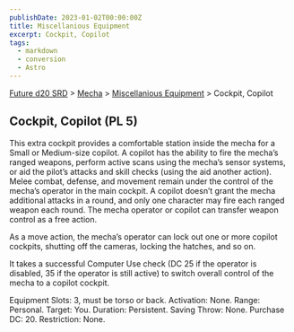 ```yaml
---
publishDate: 2023-01-02T00:00:00Z
title: Miscellanious Equipment
excerpt: Cockpit, Copilot
tags:
  - markdown
  - conversion
  - Astro
---
```






[Future d20 SRD](/#futureD20) > [Mecha](future-d20-srd-mecha-index) > [Miscellanious Equipment](future-d20-srd-mecha-miscellanious-equipment-index) > Cockpit, Copilot




## Cockpit, Copilot (PL 5)


This extra cockpit provides a comfortable station inside the mecha for a Small or Medium-size copilot. A copilot has the ability to fire the mecha’s ranged weapons, perform active scans using the mecha’s sensor systems, or aid the pilot’s attacks and skill checks (using the aid another action). Melee combat, defense, and movement remain under the control of the mecha’s operator in the main cockpit. A copilot doesn’t grant the mecha additional attacks in a round, and only one character may fire each ranged weapon each round. The mecha operator or copilot can transfer weapon control as a free action.


As a move action, the mecha’s operator can lock out one or more copilot cockpits, shutting off the cameras, locking the hatches, and so on.


It takes a successful Computer Use check (DC 25 if the operator is disabled, 35 if the operator is still active) to switch overall control of the mecha to a copilot cockpit.



Equipment Slots: 3, must be torso or back.
Activation: None.
Range: Personal.
Target: You.
Duration: Persistent.
Saving Throw: None.
Purchase DC: 20.
Restriction: None.



